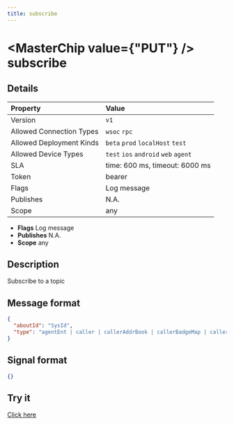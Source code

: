 ```yaml
---
title: subscribe
---
```



# <MasterChip value={"PUT"} /> subscribe

## Details

| Property | Value | 
| :--- | :--- | 
| Version | `v1` |
| Allowed Connection Types | `wsoc` `rpc`  |
| Allowed Deployment Kinds | `beta` `prod` `localHost` `test`  |
| Allowed Device Types | `test` `ios` `android` `web` `agent`  |
| SLA | time: 600 ms, timeout: 6000 ms |
| Token | bearer |
| Flags | Log message |
| Publishes | N.A. |
| Scope | any |


- **Flags** Log message
- **Publishes** N.A.
- **Scope** any


## Description

Subscribe to a topic

## Message format

```json
{
  "aboutId": "SysId",
  "type": "agentEnt | caller | callerAddrBook | callerBadgeMap | callerDeviceList | callerEnt | callerRecentList | callerStarMessageList | callerStudioAdmin | entAvatarAdmin | entAvatarUser | formComment | formResult | groupActionList | groupAvatar | groupInfo | groupTyping | guaranteedRequest | mediaList | messageClearChat | messageLast | messageNew | messageProps | messageReceiptsChanged | messageRemoveForEveryone | messageRemoveForMe | pluginApiRequest | spreadsheet | spreadsheetRowAutomation | spreadsheetRowExpiry | storeItem | storeItemAvatar | studioAdminBook | studioAdminEditLock | studioEnt | studioEntAddrBook | studioEntDeploy | studioEntFollowerList | studioPlugin | studioPluginAvatar | userAvatar | userCommonGroupList | userLastOnline | userTyping"
}
```

## Signal format

```json
{}
```

## Try it

[Click here](https://web.neome.ai/api?path=home_main_subscribe)


